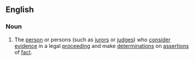 ==English==

===Noun===
{{en-noun|head=[[fact]]-[[finder]]}}

# {{legal}} The [[person]] or persons (such as [[juror]]s or [[judge]]s) who [[consider]] [[evidence]] in a legal [[proceeding]] and make [[determinations]] on [[assertions]] of [[fact]].